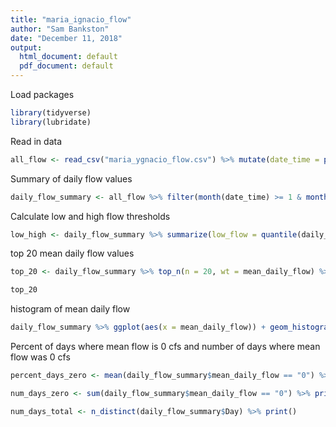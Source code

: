 ```yaml
---
title: "maria_ignacio_flow"
author: "Sam Bankston"
date: "December 11, 2018"
output:
  html_document: default
  pdf_document: default
---
```


Load packages

```r
library(tidyverse)
library(lubridate)
```

Read in data

```r
all_flow <- read_csv("maria_ygnacio_flow.csv") %>% mutate(date_time = paste(Date, " ", Time), date_time = mdy_hms(date_time)) %>% rename(flow = Flow) %>% select(date_time, flow) %>% mutate(Day = date(date_time), Year = year(date_time))

```

Summary of daily flow values

```r
daily_flow_summary <- all_flow %>% filter(month(date_time) >= 1 & month(date_time) < 6) %>% group_by(Year, Day) %>% summarize(mean_daily_flow = mean(flow, na.rm = TRUE)) %>% ungroup()
```

Calculate low and high flow thresholds

```r
low_high <- daily_flow_summary %>% summarize(low_flow = quantile(daily_flow_summary$mean_daily_flow, probs = .50, na.rm = TRUE), high_flow = quantile(daily_flow_summary$mean_daily_flow, probs = 0.99, na.rm = TRUE)) %>% print()
```

top 20 mean daily flow values

```r
top_20 <- daily_flow_summary %>% top_n(n = 20, wt = mean_daily_flow) %>% arrange(desc(mean_daily_flow)) 

top_20
```

histogram of mean daily flow

```r
daily_flow_summary %>% ggplot(aes(x = mean_daily_flow)) + geom_histogram() + theme_bw()
```

Percent of days where mean flow is 0 cfs and number of days where mean flow was 0 cfs

```r
percent_days_zero <- mean(daily_flow_summary$mean_daily_flow == "0") %>% print()

num_days_zero <- sum(daily_flow_summary$mean_daily_flow == "0") %>% print()

num_days_total <- n_distinct(daily_flow_summary$Day) %>% print()

```



